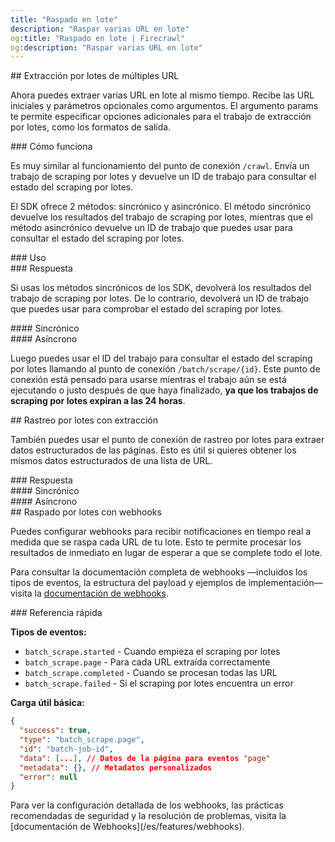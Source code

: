 ```yaml
---
title: "Raspado en lote"
description: "Raspar varias URL en lote"
og:title: "Raspado en lote | Firecrawl"
og:description: "Raspar varias URL en lote"
---
```



<div id="batch-scraping-multiple-urls">
  ## Extracción por lotes de múltiples URL
</div>

Ahora puedes extraer varias URL en lote al mismo tiempo. Recibe las URL iniciales y parámetros opcionales como argumentos. El argumento params te permite especificar opciones adicionales para el trabajo de extracción por lotes, como los formatos de salida.

<div id="how-it-works">
  ### Cómo funciona
</div>

Es muy similar al funcionamiento del punto de conexión `/crawl`. Envía un trabajo de scraping por lotes y devuelve un ID de trabajo para consultar el estado del scraping por lotes.

El SDK ofrece 2 métodos: sincrónico y asincrónico. El método sincrónico devuelve los resultados del trabajo de scraping por lotes, mientras que el método asincrónico devuelve un ID de trabajo que puedes usar para consultar el estado del scraping por lotes.

<div id="usage">
  ### Uso
</div>

<CodeGroup>
  <BatchScrapePython />

  <BatchScrapeNode />

  <BatchScrapeCURL />
</CodeGroup>

<div id="response">
  ### Respuesta
</div>

Si usas los métodos sincrónicos de los SDK, devolverá los resultados del trabajo de scraping por lotes. De lo contrario, devolverá un ID de trabajo que puedes usar para comprobar el estado del scraping por lotes.

<div id="synchronous">
  #### Sincrónico
</div>

<BatchScrapeOutput />

<div id="asynchronous">
  #### Asíncrono
</div>

Luego puedes usar el ID del trabajo para consultar el estado del scraping por lotes llamando al punto de conexión `/batch/scrape/{id}`. Este punto de conexión está pensado para usarse mientras el trabajo aún se está ejecutando o justo después de que haya finalizado, **ya que los trabajos de scraping por lotes expiran a las 24 horas**.

<BatchScrapeAsyncOutput />

<div id="batch-scrape-with-extraction">
  ## Rastreo por lotes con extracción
</div>

También puedes usar el punto de conexión de rastreo por lotes para extraer datos estructurados de las páginas. Esto es útil si quieres obtener los mismos datos estructurados de una lista de URL.

<CodeGroup>
  <BatchScrapeExtractPython />

  <BatchScrapeExtractNode />

  <BatchScrapeExtractCURL />
</CodeGroup>

<div id="response">
  ### Respuesta
</div>

<div id="synchronous">
  #### Sincrónico
</div>

<BatchScrapeExtractOutput />

<div id="asynchronous">
  #### Asíncrono
</div>

<BatchScrapeExtractAsyncOutput />

<div id="batch-scrape-with-webhooks">
  ## Raspado por lotes con webhooks
</div>

Puedes configurar webhooks para recibir notificaciones en tiempo real a medida que se raspa cada URL de tu lote. Esto te permite procesar los resultados de inmediato en lugar de esperar a que se complete todo el lote.

<BatchScrapeWebhookCURL />

Para consultar la documentación completa de webhooks —incluidos los tipos de eventos, la estructura del payload y ejemplos de implementación— visita la [documentación de webhooks](/es/features/webhooks).

<div id="quick-reference">
  ### Referencia rápida
</div>

**Tipos de eventos:**

* `batch_scrape.started` - Cuando empieza el scraping por lotes
* `batch_scrape.page` - Para cada URL extraída correctamente
* `batch_scrape.completed` - Cuando se procesan todas las URL
* `batch_scrape.failed` - Si el scraping por lotes encuentra un error

**Carga útil básica:**

```json
{
  "success": true,
  "type": "batch_scrape.page",
  "id": "batch-job-id",
  "data": [...], // Datos de la página para eventos "page"
  "metadata": {}, // Metadatos personalizados
  "error": null
}
```

<Note>
  Para ver la configuración detallada de los webhooks, las prácticas recomendadas de seguridad y la resolución de problemas, visita la [documentación de Webhooks](/es/features/webhooks).
</Note>
